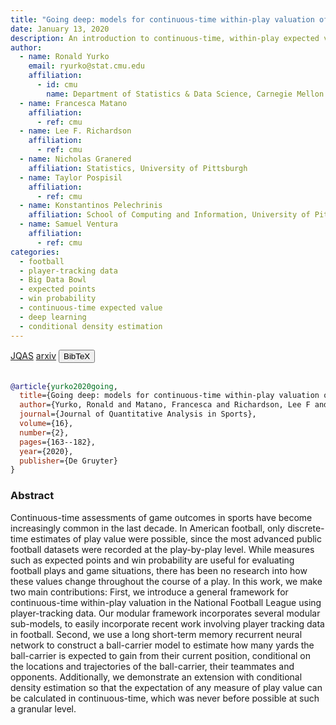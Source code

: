 ```yaml
---
title: "Going deep: models for continuous-time within-play valuation of game outcomes in American football with tracking data"
date: January 13, 2020
description: An introduction to continuous-time, within-play expected value in football demonstrated with ball-carrier models
author:
  - name: Ronald Yurko
    email: ryurko@stat.cmu.edu
    affiliation:
      - id: cmu
        name: Department of Statistics & Data Science, Carnegie Mellon University
  - name: Francesca Matano
    affiliation:
      - ref: cmu
  - name: Lee F. Richardson
    affiliation:
      - ref: cmu
  - name: Nicholas Granered
    affiliation: Statistics, University of Pittsburgh
  - name: Taylor Pospisil
    affiliation:
      - ref: cmu
  - name: Konstantinos Pelechrinis
    affiliation: School of Computing and Information, University of Pittsburgh
  - name: Samuel Ventura
    affiliation:
      - ref: cmu
categories:
  - football
  - player-tracking data
  - Big Data Bowl
  - expected points
  - win probability
  - continuous-time expected value
  - deep learning
  - conditional density estimation
---
```


<a href="https://www.degruyter.com/document/doi/10.1515/jqas-2019-0056/html?lang=en" target="_blank" rel="noopener noreferrer" class="bi-bank btn btn-primary" role="button"> JQAS</a>
<a href="https://arxiv.org/abs/1906.01760" target="_blank" rel="noopener noreferrer" class="bi-file-earmark-text-fill btn btn-warning" role="button"> arxiv</a>
<!-- BibTeX -->
<button class="btn btn-info" type="button" data-bs-toggle="collapse" data-bs-target="#yurko2020going" aria-expanded="false" aria-controls="yurko2020going">
  BibTeX
</button>
<div class="collapse" id="yurko2020going">
  <br>
  <div class="card card-body">
```bibtex
@article{yurko2020going,
  title={Going deep: models for continuous-time within-play valuation of game outcomes in American football with tracking data},
  author={Yurko, Ronald and Matano, Francesca and Richardson, Lee F and Granered, Nicholas and Pospisil, Taylor and Pelechrinis, Konstantinos and Ventura, Samuel L},
  journal={Journal of Quantitative Analysis in Sports},
  volume={16},
  number={2},
  pages={163--182},
  year={2020},
  publisher={De Gruyter}
}
```
  </div>
</div>


### Abstract

Continuous-time assessments of game outcomes in sports have become increasingly common in the last decade. In American football, only discrete-time estimates of play value were possible, since the most advanced public football datasets were recorded at the play-by-play level. While measures such as expected points and win probability are useful for evaluating football plays and game situations, there has been no research into how these values change throughout the course of a play. In this work, we make two main contributions: First, we introduce a general framework for continuous-time within-play valuation in the National Football League using player-tracking data. Our modular framework incorporates several modular sub-models, to easily incorporate recent work involving player tracking data in football. Second, we use a long short-term memory recurrent neural network to construct a ball-carrier model to estimate how many yards the ball-carrier is expected to gain from their current position, conditional on the locations and trajectories of the ball-carrier, their teammates and opponents. Additionally, we demonstrate an extension with conditional density estimation so that the expectation of any measure of play value can be calculated in continuous-time, which was never before possible at such a granular level.
